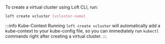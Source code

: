 To create a virtual cluster using Loft CLI, run:
```bash
loft create vcluster [vcluster-name]
```

:::info Kube-Context
Running `loft create vcluster` will automatically add a kube-context to your kube-config file, so you can immediately run `kubectl` commands right after creating a virtual cluster.
:::